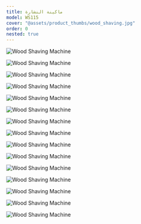 ```yaml
---
title: ماكينة النشارة
model: WS115
cover: "@assets/product_thumbs/wood_shaving.jpg"
order: 0
nested: true
---
```



<ProductTabs />

![Wood Shaving Machine](@assets/article_images/wood_shaving/wood_shaving_00.jpg)

![Wood Shaving Machine](@assets/article_images/wood_shaving/wood_shaving_03.jpg)

![Wood Shaving Machine](@assets/article_images/wood_shaving/wood_shaving_06.jpg)

![Wood Shaving Machine](@assets/article_images/wood_shaving/wood_shaving_08.jpg)

![Wood Shaving Machine](@assets/article_images/wood_shaving/wood_shaving_10.jpg)

![Wood Shaving Machine](@assets/article_images/wood_shaving/wood_shaving_11.jpg)

![Wood Shaving Machine](@assets/article_images/wood_shaving/wood_shaving_13.jpg)

![Wood Shaving Machine](@assets/article_images/wood_shaving/wood_shaving_15.jpg)

![Wood Shaving Machine](@assets/article_images/wood_shaving/wood_shaving_16.jpg)

![Wood Shaving Machine](@assets/article_images/wood_shaving/wood_shaving_17.jpg)

![Wood Shaving Machine](@assets/article_images/wood_shaving/wood_shaving_19.jpg)

![Wood Shaving Machine](@assets/article_images/wood_shaving/wood_shaving_20.jpg)

![Wood Shaving Machine](@assets/article_images/wood_shaving/wood_shaving_21.jpg)

![Wood Shaving Machine](@assets/article_images/wood_shaving/wood_shaving_24.jpg)

![Wood Shaving Machine](@assets/article_images/wood_shaving/wood_shaving_26.jpg)
